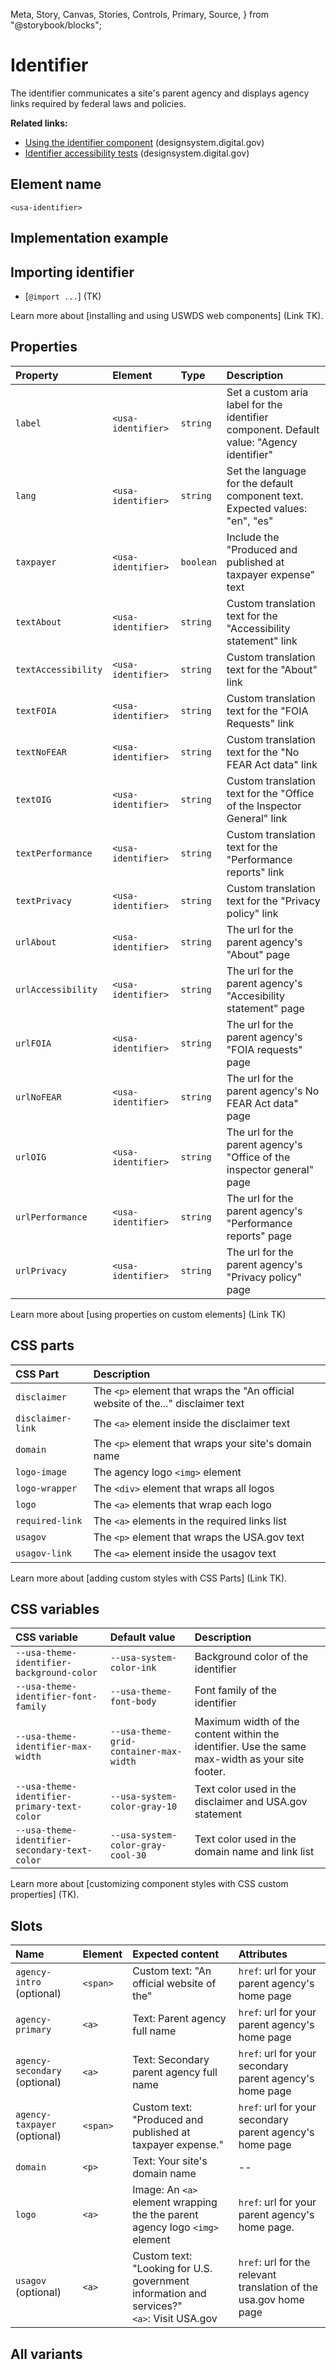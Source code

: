   Meta,
  Story,
  Canvas,
  Stories,
  Controls,
  Primary,
  Source,
} from "@storybook/blocks";

# Identifier

The identifier communicates a site's parent agency and displays agency links required by federal laws and policies.

**Related links:**

- [Using the identifier component](https://designsystem.digital.gov/components/identifier/) (designsystem.digital.gov)
- [Identifier accessibility tests](https://designsystem.digital.gov/components/identifier/accessibility-tests) (designsystem.digital.gov)

## Element name

`<usa-identifier>`

## Implementation example

<Canvas of={IdentifierStories.Default} />

## Importing identifier

- [`@import ...`] (TK)

Learn more about [installing and using USWDS web components] (Link TK).

## Properties

| Property            | Element            | Type      | Description                                                                              |
| :------------------ | :----------------- | :-------- | :--------------------------------------------------------------------------------------- |
| `label`             | `<usa-identifier>` | `string`  | Set a custom aria label for the identifier component. Default value: "Agency identifier" |
| `lang`              | `<usa-identifier>` | `string`  | Set the language for the default component text. Expected values: "en", "es"             |
| `taxpayer`          | `<usa-identifier>` | `boolean` | Include the "Produced and published at taxpayer expense" text                            |
| `textAbout`         | `<usa-identifier>` | `string`  | Custom translation text for the "Accessibility statement" link                           |
| `textAccessibility` | `<usa-identifier>` | `string`  | Custom translation text for the "About" link                                             |
| `textFOIA`          | `<usa-identifier>` | `string`  | Custom translation text for the "FOIA Requests" link                                     |
| `textNoFEAR`        | `<usa-identifier>` | `string`  | Custom translation text for the "No FEAR Act data" link                                  |
| `textOIG`           | `<usa-identifier>` | `string`  | Custom translation text for the "Office of the Inspector General" link                   |
| `textPerformance`   | `<usa-identifier>` | `string`  | Custom translation text for the "Performance reports" link                               |
| `textPrivacy`       | `<usa-identifier>` | `string`  | Custom translation text for the "Privacy policy" link                                    |
| `urlAbout`          | `<usa-identifier>` | `string`  | The url for the parent agency's "About" page                                             |
| `urlAccessibility`  | `<usa-identifier>` | `string`  | The url for the parent agency's "Accesibility statement" page                            |
| `urlFOIA`           | `<usa-identifier>` | `string`  | The url for the parent agency's "FOIA requests" page                                     |
| `urlNoFEAR`         | `<usa-identifier>` | `string`  | The url for the parent agency's No FEAR Act data" page                                   |
| `urlOIG`            | `<usa-identifier>` | `string`  | The url for the parent agency's "Office of the inspector general" page                   |
| `urlPerformance`    | `<usa-identifier>` | `string`  | The url for the parent agency's "Performance reports" page                               |
| `urlPrivacy`        | `<usa-identifier>` | `string`  | The url for the parent agency's "Privacy policy" page                                    |

Learn more about [using properties on custom elements] (Link TK)

## CSS parts

| CSS Part          | Description                                                                      |
| :---------------- | :------------------------------------------------------------------------------- |
| `disclaimer`      | The `<p>` element that wraps the "An official website of the..." disclaimer text |
| `disclaimer-link` | The `<a>` element inside the disclaimer text                                     |
| `domain`          | The `<p>` element that wraps your site's domain name                             |
| `logo-image`      | The agency logo `<img>` element                                                  |
| `logo-wrapper`    | The `<div>` element that wraps all logos                                         |
| `logo`            | The `<a>` elements that wrap each logo                                           |
| `required-link`   | The `<a>` elements in the required links list                                    |
| `usagov`          | The `<p>` element that wraps the USA.gov text                                    |
| `usagov-link`     | The `<a>` element inside the usagov text                                         |

Learn more about [adding custom styles with CSS Parts] (Link TK).

## CSS variables

| CSS variable                                  | Default value                          | Description                                                                                     |
| :-------------------------------------------- | :------------------------------------- | :---------------------------------------------------------------------------------------------- |
| `--usa-theme-identifier-background-color`     | `--usa-system-color-ink`               | Background color of the identifier                                                              |
| `--usa-theme-identifier-font-family`          | `--usa-theme-font-body`                | Font family of the identifier                                                                   |
| `--usa-theme-identifier-max-width`            | `--usa-theme-grid-container-max-width` | Maximum width of the content within the identifier. Use the same max-width as your site footer. |
| `--usa-theme-identifier-primary-text-color`   | `--usa-system-color-gray-10`           | Text color used in the disclaimer and USA.gov statement                                         |
| `--usa-theme-identifier-secondary-text-color` | `--usa-system-color-gray-cool-30`      | Text color used in the domain name and link list                                                |

Learn more about [customizing component styles with CSS custom properties] (TK).

## Slots

| Name                          | Element  | Expected content                                                                                | Attributes                                                        |
| :---------------------------- | :------- | :---------------------------------------------------------------------------------------------- | :---------------------------------------------------------------- |
| `agency-intro` (optional)     | `<span>` | Custom text: "An official website of the"                                                       | `href`: url for your parent agency's home page                    |
| `agency-primary`              | `<a>`    | Text: Parent agency full name                                                                   | `href`: url for your parent agency's home page                    |
| `agency-secondary` (optional) | `<a>`    | Text: Secondary parent agency full name                                                         | `href`: url for your secondary parent agency's home page          |
| `agency-taxpayer` (optional)  | `<span>` | Custom text: "Produced and published at taxpayer expense."                                      | `href`: url for your secondary parent agency's home page          |
| `domain`                      | `<p>`    | Text: Your site's domain name                                                                   | --                                                                |
| `logo`                        | `<a>`    | Image: An `<a>` element wrapping the the parent agency logo `<img>` element                     | `href`: url for your parent agency's home page.                   |
| `usagov` (optional)           | `<a>`    | Custom text: "Looking for U.S. government information and services?" <br/> `<a>`: Visit USA.gov | `href`: url for the relevant translation of the usa.gov home page |

## All variants

<Stories />
